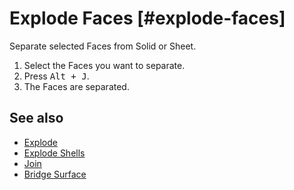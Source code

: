 
# Explode Faces [#explode-faces]

<Reference shortcut="" command="Explode Faces" button="" />

Separate selected Faces from Solid or Sheet.

1. Select the Faces you want to separate.
2. Press <kbd>Alt + J</kbd>.
3. The Faces are separated.

## See also
- [Explode](./explode)
- [Explode Shells](./explode-shells)
- [Join](./join)
- [Bridge Surface](./bridge-surface)




